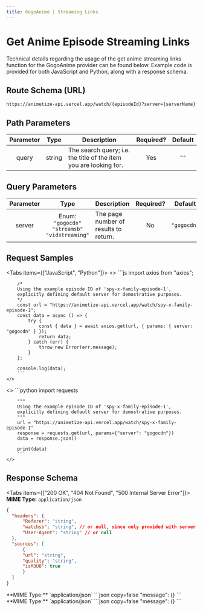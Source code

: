 ```yaml
---
title: GogoAnime | Streaming Links
---
```



# Get Anime Episode Streaming Links

Technical details regarding the usage of the get anime streaming links function for the GogoAnime provider can be found below. Example code is provided for both JavaScript and Python, along with a response schema.

## Route Schema (URL)

```
https://animetize-api.vercel.app/watch/{episodeId}?server={serverName}
```

## Path Parameters

| Parameter |  Type  | Description                                                       | Required? | Default |
| :-------: | :----: | ----------------------------------------------------------------- | :-------: | :-----: |
|   query   | string | The search query; i.e. the title of the item you are looking for. |    Yes    |  `""`   |

## Query Parameters

| Parameter |                      Type                       | Description                           | Required? |   Default   |
| :-------: | :---------------------------------------------: | ------------------------------------- | :-------: | :---------: |
|  server   | Enum: `"gogocdn"` `"streamsb"` `"vidstreaming"` | The page number of results to return. |    No     | `"gogocdn"` |

## Request Samples

<Tabs items={["JavaScript", "Python"]}>
  <Tab>
    <>
        ```js
        import axios from "axios";

        /*
        Using the example episode ID of 'spy-x-family-episode-1',
        explicitly defining default server for demostrative purposes.
        */
        const url = "https://animetize-api.vercel.app/watch/spy-x-family-episode-1";
        const data = async () => {
            try {
                const { data } = await axios.get(url, { params: { server: "gogocdn" } });
                return data;
            } catch (err) {
                throw new Error(err.message);
            }
        };

        console.log(data);
        ```
    </>

  </Tab>
  <Tab>
    <>
        ```python
        import requests

        """
        Using the example episode ID of 'spy-x-family-episode-1',
        explicitly defining default server for demostrative purposes.
        """
        url = "https://animetize-api.vercel.app/watch/spy-x-family-episode-1"
        response = requests.get(url, params={"server": "gogocdn"})
        data = response.json()

        print(data)
        ```
    </>

  </Tab>
</Tabs>

## Response Schema

<Tabs items={["200 OK", "404 Not Found", "500 Internal Server Error"]}>
  <Tab>
  **MIME Type:** `application/json`
  ```json copy=false
  {
    "headers": {
        "Referer": "string",
        "watchsb": "string", // or null, since only provided with server being equal to "streamsb".
        "User-Agent": "string" // or null
    },
    "sources": [
        {
        "url": "string",
        "quality": "string",
        "isM3U8": true
        }
    ]
  }
  ```
  </Tab>
  <Tab>
  **MIME Type:** `application/json`
  ```json copy=false
  "message": {}
  ```
  </Tab>
  <Tab>
  **MIME Type:** `application/json`
  ```json copy=false
  "message": {}
  ```
  </Tab>
</Tabs>
